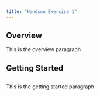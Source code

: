 ```yaml
---
title: "Handson Exercise 1"
---
```


## Overview

This is the overview paragraph

## Getting Started

## 

This is the getting started paragraph
